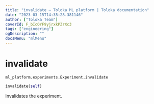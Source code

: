 ```yaml
---
title: "invalidate — Toloka ML platform | Toloka documentation"
date: "2023-03-15T14:35:28.381146"
author: ["Toloka Team"]
coverId: F_bIcOYF9yjrxkPZrXc3
tags: ["engineering"]
ogDescription: ""
docsMenu: "mlMenu"
---
```


# invalidate

`ml_platform.experiments.Experiment.invalidate`

```python
invalidate(self)
```

Invalidates the experiment.